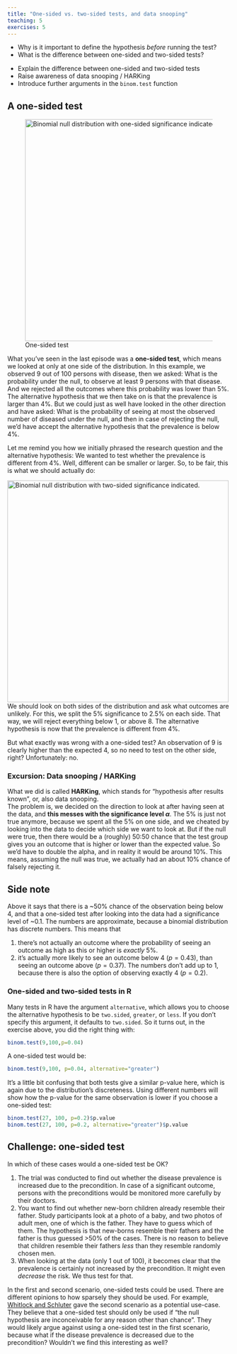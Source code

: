 ```yaml
---
title: "One-sided vs. two-sided tests, and data snooping"
teaching: 5
exercises: 5
---
```


:::::::::::::::::::::::::::::::::::::: questions 

- Why is it important to define the hypothesis *before* running the test? 
- What is the difference between one-sided and two-sided tests?

::::::::::::::::::::::::::::::::::::::::::::::::

::::::::::::::::::::::::::::::::::::: objectives

- Explain the difference between one-sided and two-sided tests
- Raise awareness of data snooping / HARKing 
- Introduce further arguments in the `binom.test` function

::::::::::::::::::::::::::::::::::::::::::::::::
 

## A one-sided test

![One-sided test](fig/02-significance.png){width="500px" alt="Binomial null distribution with one-sided significance indicated."}


What you've seen in the last episode was a **one-sided test**, which means we looked at only at one side of the distribution. In this example, we observed 9 out of 100 persons with disease, then we asked: What is the probability under the null, to observe at least 9 persons with that disease. And we rejected all the outcomes where this probability was lower than 5%. The alternative hypothesis that we then take on is that the prevalence is larger than 4%.
But we could just as well have looked in the other direction and have asked: What is the probability of seeing at most the observed number of diseased under the null, and then in case of rejecting the null, we'd have accept the alternative hypothesis that the prevalence is below 4%.

Let me remind you how we initially phrased the research question and the alternative hypothesis: We wanted to test whether the prevalence is different from 4%. Well, different can be smaller or larger. So, to be fair, this is what we should actually do:

![Two-sided test](fig/03-two-sided-significance.png){width="500px" alt="Binomial null distribution with two-sided significance indicated."}
We should look on both sides of the distribution and ask what outcomes are unlikely. For this, we split the 5% significance to 2.5% on each side. That way, we will reject everything below 1, or above 8. 
The alternative hypothesis is now that the prevalence is different from 4%. 

But what exactly was wrong with a one-sided test? An observation of 9 is clearly higher than the expected 4, so no need to test on the other side, right? Unfortunately: no.

### Excursion: Data snooping / HARKing

What we did is called **HARKing**, which stands for “hypothesis after results known”, or, also data snooping.  
The problem is, we decided on the direction to look at after having seen at the data, and **this messes with the significance level $\alpha$**. The 5% is just not true anymore, because we spent all the 5% on one side, and we cheated by looking into the data to decide which side we want to look at. 
But if the null were true, then there would be a (roughly) 50:50 chance that the test group gives you an outcome that is higher or lower than the expected value. So we’d have to double the alpha, and in reality it would be around 10%. This means, assuming the null was true, we actually had an about 10% chance of falsely rejecting it.



:::::::::::::: callout
# Side note 

Above it says that there is a ~50% chance of the observation being below 4, and that a one-sided test after looking into the data had a significance level of ~0.1. The numbers are approximate, because a binomial distribution has discrete numbers. This means that  

1. there's not actually an outcome where the probability of seeing an outcome as high as this or higher is *exactly* 5%.  
2. it's actually more likely to see an outcome below 4 ($p=0.43$), than seeing an outcome above ($p=0.37$). The numbers don't add up to 1, because there is also the option of observing exactly 4 ($p=0.2$).  

:::::::::::::::::::::::


### One-sided and two-sided tests in R

Many tests in R have the argument `alternative`, which allows you to choose the alternative hypothesis to be `two.sided`, `greater`, or `less`. If you don't specify this argument, it defaults to `two.sided`. So it turns out, in the exercise above, you did the right thing with:

```r
binom.test(9,100,p=0.04)
```

A one-sided test would be:
```r
binom.test(9,100, p=0.04, alternative="greater")
```

It's a little bit confusing that both tests give a similar p-value here, which is again due to the distribution's discreteness. Using different numbers will show how the p-value for the same observation is lower if you choose a one-sided test:

```r
binom.test(27, 100, p=0.2)$p.value
binom.test(27, 100, p=0.2, alternative="greater")$p.value
```


::::::::::::::::: challenge

## Challenge: one-sided test

In which of these cases would a one-sided test be OK?

1. The trial was conducted to find out whether the disease prevalence is increased due to the precondition. In case of a significant outcome, persons with the preconditions would be monitored more carefully by their doctors.  
2. You want to find out whether new-born children already resemble their father. Study participants look at a photo of a baby, and two photos of adult men, one of which is the father. They have to guess which of them. The hypothesis is that new-borns resemble their fathers and the father is thus guessed >50% of the cases. There is no reason to believe that children resemble their fathers *less* than they resemble randomly chosen men.
3. When looking at the data (only 1 out of 100), it becomes clear that the prevalence is certainly not increased by the precondition. It might even *decrease* the risk. We thus test for that.  

:::::::::::::::: solution

In the first and second scenario, one-sided tests could be used. There are different opinions to how sparsely they should be used. For example, [Whitlock and Schluter](https://whitlockschluter.zoology.ubc.ca/) gave the second scenario as a potential use-case. They believe that a one-sided test should only be used if "the null hypothesis are inconceivable for any reason other than chance". They would likely argue against using a one-sided test in the first scenario, because what if the disease prevalence is decreased due to the precondition? Wouldn't we find this interesting as well?
::::::::::::::::::::::::
:::::::::::::::::::

